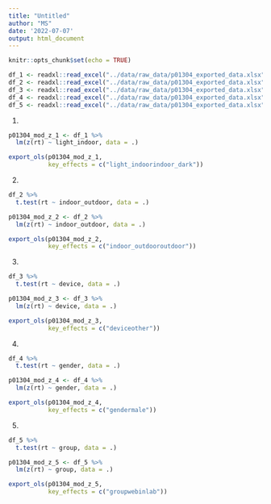 ```yaml
---
title: "Untitled"
author: "MS"
date: '2022-07-07'
output: html_document
---
```


```r
knitr::opts_chunk$set(echo = TRUE)

df_1 <- readxl::read_excel("../data/raw_data/p01304_exported_data.xlsx", sheet = 1)
df_2 <- readxl::read_excel("../data/raw_data/p01304_exported_data.xlsx", sheet = 2)
df_3 <- readxl::read_excel("../data/raw_data/p01304_exported_data.xlsx", sheet = 3)
df_4 <- readxl::read_excel("../data/raw_data/p01304_exported_data.xlsx", sheet = 4)
df_5 <- readxl::read_excel("../data/raw_data/p01304_exported_data.xlsx", sheet = 5)
```

1. 

```r
p01304_mod_z_1 <- df_1 %>% 
  lm(z(rt) ~ light_indoor, data = .)

export_ols(p01304_mod_z_1,
           key_effects = c("light_indoorindoor_dark"))

```

2. 

```r
df_2 %>% 
  t.test(rt ~ indoor_outdoor, data = .)

p01304_mod_z_2 <- df_2 %>% 
  lm(z(rt) ~ indoor_outdoor, data = .)

export_ols(p01304_mod_z_2,
           key_effects = c("indoor_outdooroutdoor"))
```


3. 

```r
df_3 %>% 
  t.test(rt ~ device, data = .)

p01304_mod_z_3 <- df_3 %>% 
  lm(z(rt) ~ device, data = .)

export_ols(p01304_mod_z_3,
           key_effects = c("deviceother"))
```


4. 

```r
df_4 %>% 
  t.test(rt ~ gender, data = .)

p01304_mod_z_4 <- df_4 %>% 
  lm(z(rt) ~ gender, data = .)

export_ols(p01304_mod_z_4,
           key_effects = c("gendermale"))
```


5. 

```r
df_5 %>% 
  t.test(rt ~ group, data = .)

p01304_mod_z_5 <- df_5 %>% 
  lm(z(rt) ~ group, data = .)

export_ols(p01304_mod_z_5,
           key_effects = c("groupwebinlab"))
```